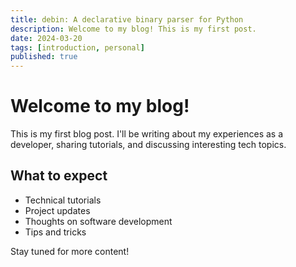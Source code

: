 ```yaml
---
title: debin: A declarative binary parser for Python
description: Welcome to my blog! This is my first post.
date: 2024-03-20
tags: [introduction, personal]
published: true
---
```


# Welcome to my blog!

This is my first blog post. I'll be writing about my experiences as a developer, sharing tutorials, and discussing interesting tech topics.

## What to expect

- Technical tutorials
- Project updates
- Thoughts on software development
- Tips and tricks

Stay tuned for more content!
